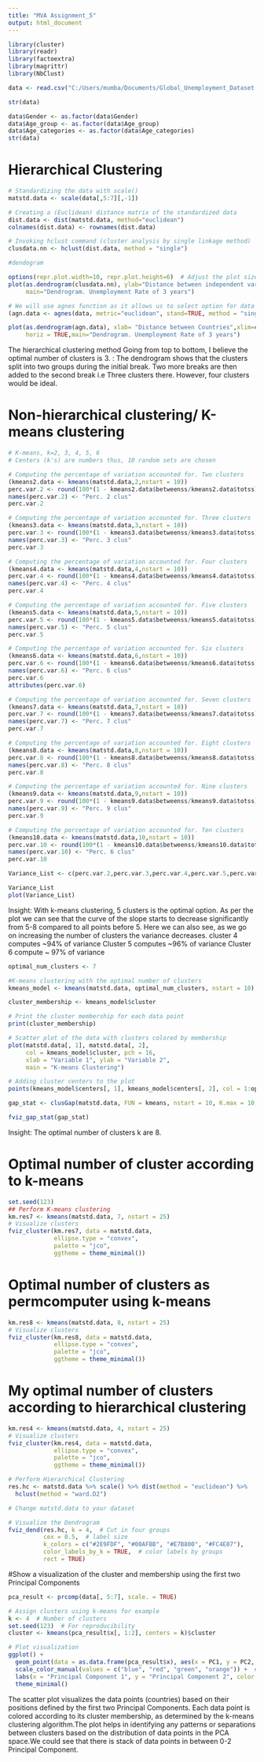 ---
title: "MVA Assignment_5"
output: html_document
---

```{r}
library(cluster)
library(readr)
library(factoextra)
library(magrittr)
library(NbClust)

data <- read.csv("C:/Users/mumba/Documents/Global_Unemployment_Dataset.csv")

```

```{r}
str(data)
```

```{r}
data$Gender <- as.factor(data$Gender)
data$Age_group <- as.factor(data$Age_group)
data$Age_categories <- as.factor(data$Age_categories)
str(data)
```

# Hierarchical Clustering 
```{r}

# Standardizing the data with scale()
matstd.data <- scale(data[,5:7][,-1])

# Creating a (Euclidean) distance matrix of the standardized data                     
dist.data <- dist(matstd.data, method="euclidean")
colnames(dist.data) <- rownames(dist.data)

# Invoking hclust command (cluster analysis by single linkage method)      
clusdata.nn <- hclust(dist.data, method = "single")

#dendogram

options(repr.plot.width=10, repr.plot.height=6)  # Adjust the plot size as needed
plot(as.dendrogram(clusdata.nn), ylab="Distance between independent variables",
     main="Dendrogram. Unemployment Rate of 3 years")

```

```{r}
# We will use agnes function as it allows us to select option for data standardization, the distance measure and clustering algorithm in one single function
(agn.data <- agnes(data, metric="euclidean", stand=TRUE, method = "single"))

plot(as.dendrogram(agn.data), xlab= "Distance between Countries",xlim=c(8,0),
     horiz = TRUE,main="Dendrogram. Unemployment Rate of 3 years")
```
The hierarchical clustering method Going from top to bottom, I believe the optimal number of clusters is 3. : The dendrogram shows that the clusters split into two groups during the initial break. Two more breaks are then added to the second break i.e Three clusters there. However, four clusters would be ideal. 

# Non-hierarchical clustering/ K-means clustering 
```{r}
# K-means, k=2, 3, 4, 5, 6
# Centers (k's) are numbers thus, 10 random sets are chosen

```

```{r}
# Computing the percentage of variation accounted for. Two clusters
(kmeans2.data <- kmeans(matstd.data,2,nstart = 10))
perc.var.2 <- round(100*(1 - kmeans2.data$betweenss/kmeans2.data$totss),1)
names(perc.var.2) <- "Perc. 2 clus"
perc.var.2
```


```{r}
# Computing the percentage of variation accounted for. Three clusters
(kmeans3.data <- kmeans(matstd.data,3,nstart = 10))
perc.var.3 <- round(100*(1 - kmeans3.data$betweenss/kmeans3.data$totss),1)
names(perc.var.3) <- "Perc. 3 clus"
perc.var.3
```


```{r}
# Computing the percentage of variation accounted for. Four clusters
(kmeans4.data <- kmeans(matstd.data,4,nstart = 10))
perc.var.4 <- round(100*(1 - kmeans4.data$betweenss/kmeans4.data$totss),1)
names(perc.var.4) <- "Perc. 4 clus"
perc.var.4
```


```{r}
# Computing the percentage of variation accounted for. Five clusters
(kmeans5.data <- kmeans(matstd.data,5,nstart = 10))
perc.var.5 <- round(100*(1 - kmeans5.data$betweenss/kmeans5.data$totss),1)
names(perc.var.5) <- "Perc. 5 clus"
perc.var.5
```


```{r}
# Computing the percentage of variation accounted for. Six clusters
(kmeans6.data <- kmeans(matstd.data,6,nstart = 10))
perc.var.6 <- round(100*(1 - kmeans6.data$betweenss/kmeans6.data$totss),1)
names(perc.var.6) <- "Perc. 6 clus"
perc.var.6
attributes(perc.var.6)
```
```{r}
# Computing the percentage of variation accounted for. Seven clusters
(kmeans7.data <- kmeans(matstd.data,7,nstart = 10))
perc.var.7 <- round(100*(1 - kmeans7.data$betweenss/kmeans7.data$totss),1)
names(perc.var.7) <- "Perc. 7 clus"
perc.var.7
```

```{r}
# Computing the percentage of variation accounted for. Eight clusters
(kmeans8.data <- kmeans(matstd.data,8,nstart = 10))
perc.var.8 <- round(100*(1 - kmeans8.data$betweenss/kmeans8.data$totss),1)
names(perc.var.8) <- "Perc. 8 clus"
perc.var.8
```
```{r}
# Computing the percentage of variation accounted for. Nine clusters
(kmeans9.data <- kmeans(matstd.data,9,nstart = 10))
perc.var.9 <- round(100*(1 - kmeans9.data$betweenss/kmeans9.data$totss),1)
names(perc.var.9) <- "Perc. 9 clus"
perc.var.9
```
```{r}
# Computing the percentage of variation accounted for. Ten clusters
(kmeans10.data <- kmeans(matstd.data,10,nstart = 10))
perc.var.10 <- round(100*(1 - kmeans10.data$betweenss/kmeans10.data$totss),1)
names(perc.var.10) <- "Perc. 6 clus"
perc.var.10
```

```{r}

Variance_List <- c(perc.var.2,perc.var.3,perc.var.4,perc.var.5,perc.var.6,perc.var.7,perc.var.8,perc.var.9,perc.var.10)

Variance_List
plot(Variance_List)
```
Insight: With k-means clustering, 5 clusters is the optimal option. 
As per the plot we can see that the curve of the slope starts to decrease significantly from 5-8 compared to all points before 5. Here we can also see, as we go on increasing the number of clusters the variance decreases. 
cluster 4 computes ~94% of variance
Cluster 5 computes ~96% of variance
Cluster 6 compute ~ 97% of variance

```{r}
optimal_num_clusters <- 7

#K-means clustering with the optimal number of clusters
kmeans_model <- kmeans(matstd.data, optimal_num_clusters, nstart = 10)

cluster_membership <- kmeans_model$cluster

# Print the cluster membership for each data point
print(cluster_membership)

# Scatter plot of the data with clusters colored by membership
plot(matstd.data[, 1], matstd.data[, 2], 
     col = kmeans_model$cluster, pch = 16, 
     xlab = "Variable 1", ylab = "Variable 2",
     main = "K-means Clustering")

# Adding cluster centers to the plot
points(kmeans_model$centers[, 1], kmeans_model$centers[, 2], col = 1:optimal_num_clusters, pch = 3, cex = 2)

```

```{r}
gap_stat <- clusGap(matstd.data, FUN = kmeans, nstart = 10, K.max = 10, B = 50)

fviz_gap_stat(gap_stat)


```
Insight: The optimal number of clusters k are 8. 


#  Optimal number of cluster according to k-means
```{r}
set.seed(123)
## Perform K-means clustering
km.res7 <- kmeans(matstd.data, 7, nstart = 25)  
# Visualize clusters
fviz_cluster(km.res7, data = matstd.data,  
             ellipse.type = "convex",
             palette = "jco",
             ggtheme = theme_minimal())
```
 
# Optimal number of clusters as permcomputer using k-means
```{r}
km.res8 <- kmeans(matstd.data, 8, nstart = 25)  
# Visualize clusters
fviz_cluster(km.res8, data = matstd.data,  
             ellipse.type = "convex",
             palette = "jco",
             ggtheme = theme_minimal())
```
# My optimal number of clusters according to hierarchical clustering
```{r}
km.res4 <- kmeans(matstd.data, 4, nstart = 25)  
# Visualize clusters
fviz_cluster(km.res4, data = matstd.data,  
             ellipse.type = "convex",
             palette = "jco",
             ggtheme = theme_minimal())
```

```{r}
# Perform Hierarchical Clustering
res.hc <- matstd.data %>% scale() %>% dist(method = "euclidean") %>%
  hclust(method = "ward.D2")  

# Change matstd.data to your dataset

# Visualize the Dendrogram
fviz_dend(res.hc, k = 4,  # Cut in four groups
          cex = 0.5,  # label size
          k_colors = c("#2E9FDF", "#00AFBB", "#E7B800", "#FC4E07"),
          color_labels_by_k = TRUE,  # color labels by groups
          rect = TRUE)
```

#Show a visualization of the cluster and membership using the first two Principal Components
```{r}
pca_result <- prcomp(data[, 5:7], scale. = TRUE)

# Assign clusters using k-means for example
k <- 4  # Number of clusters
set.seed(123)  # For reproducibility
cluster <- kmeans(pca_result$x[, 1:2], centers = k)$cluster

# Plot visualization
ggplot() +
  geom_point(data = as.data.frame(pca_result$x), aes(x = PC1, y = PC2, color = as.factor(cluster))) +
  scale_color_manual(values = c("blue", "red", "green", "orange")) +  # Adjust colors as needed
  labs(x = "Principal Component 1", y = "Principal Component 2", color = "Cluster") +
  theme_minimal()
```
The scatter plot visualizes the data points (countries) based on their positions defined by the first two Principal Components. Each data point is colored according to its cluster membership, as determined by the k-means clustering algorithm.The plot helps in identifying any patterns or separations between clusters based on the distribution of data points in the PCA space.We could see that there is stack of data points in between 0-2 Principal Component. 



